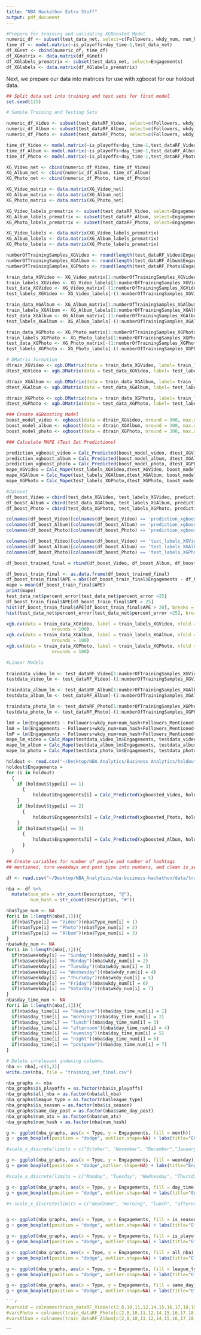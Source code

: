 ```yaml
---
title: "NBA Hackathon Extra Stuff"
output: pdf_document
---
```


```r

#Prepare for training and validating XGBoosted Model
numeric_df <- subset(test_data_net, select=c(Followers, wkdy_num, num_hash, Followers_Mentioned, Type_num,all_nba,predicted))
time_df <- model.matrix(~is_playoffs+day_time-1,test_data_net)
df_XGnet <- cbind(numeric_df, time_df)
df_XGmatrix <- data.matrix(df_XGnet)
df_XGlabels_prematrix <- subset(test_data_net, select=Engagements)
df_XGlabels <- data.matrix(df_XGlabels_prematrix)

```

Next, we prepare our data into matrices for use with xgboost for our holdout data.

```r
## Split data set into training and test sets for first model
set.seed(125) 

# Sample Training and Testing Sets

numeric_df_Video <- subset(test_dataRF_Video, select=c(Followers, wkdy_num, num_hash, Followers_Mentioned, Type_num,all_nba,league_type,month_int,predicted))
numeric_df_Album <- subset(test_dataRF_Album, select=c(Followers, wkdy_num, num_hash, Followers_Mentioned, Type_num,all_nba,league_type,month_int,predicted))
numeric_df_Photo <- subset(test_dataRF_Photo, select=c(Followers, wkdy_num, num_hash, Followers_Mentioned, Type_num,all_nba,league_type,month_int,predicted))

time_df_Video <- model.matrix(~is_playoffs+day_time-1,test_dataRF_Video)
time_df_Album <- model.matrix(~is_playoffs+day_time-1,test_dataRF_Album)
time_df_Photo <- model.matrix(~is_playoffs+day_time-1,test_dataRF_Photo)

XG_Video_net <- cbind(numeric_df_Video, time_df_Video)
XG_Album_net <- cbind(numeric_df_Album, time_df_Album)
XG_Photo_net <- cbind(numeric_df_Photo, time_df_Photo)

XG_Video_matrix <- data.matrix(XG_Video_net)
XG_Album_matrix <- data.matrix(XG_Album_net)
XG_Photo_matrix <- data.matrix(XG_Photo_net)

XG_Video_labels_prematrix <- subset(test_dataRF_Video, select=Engagements)
XG_Album_labels_prematrix <- subset(test_dataRF_Album, select=Engagements)
XG_Photo_labels_prematrix <- subset(test_dataRF_Photo, select=Engagements)

XG_Video_labels <- data.matrix(XG_Video_labels_prematrix)
XG_Album_labels <- data.matrix(XG_Album_labels_prematrix)
XG_Photo_labels <- data.matrix(XG_Photo_labels_prematrix)

numberOfTrainingSamples_XGVideo <- round(length(test_dataRF_Video$Engagements) * .80)
numberOfTrainingSamples_XGAlbum <- round(length(test_dataRF_Album$Engagements) * .80)
numberOfTrainingSamples_XGPhoto <- round(length(test_dataRF_Photo$Engagements) * .80)

train_data_XGVideo <- XG_Video_matrix[1:numberOfTrainingSamples_XGVideo,]
train_labels_XGVideo <- XG_Video_labels[1:numberOfTrainingSamples_XGVideo,]
test_data_XGVideo <- XG_Video_matrix[-(1:numberOfTrainingSamples_XGVideo),]
test_labels_XGVideo <- XG_Video_labels[-(1:numberOfTrainingSamples_XGVideo),]

train_data_XGAlbum <- XG_Album_matrix[1:numberOfTrainingSamples_XGAlbum,]
train_labels_XGAlbum <- XG_Album_labels[1:numberOfTrainingSamples_XGAlbum,]
test_data_XGAlbum <- XG_Album_matrix[-(1:numberOfTrainingSamples_XGAlbum),]
test_labels_XGAlbum <- XG_Album_labels[-(1:numberOfTrainingSamples_XGAlbum),]

train_data_XGPhoto <- XG_Photo_matrix[1:numberOfTrainingSamples_XGPhoto,]
train_labels_XGPhoto <- XG_Photo_labels[1:numberOfTrainingSamples_XGPhoto,]
test_data_XGPhoto <- XG_Photo_matrix[-(1:numberOfTrainingSamples_XGPhoto),]
test_labels_XGPhoto <- XG_Photo_labels[-(1:numberOfTrainingSamples_XGPhoto),]

# DMatrix formation
dtrain_XGVideo <- xgb.DMatrix(data = train_data_XGVideo, label= train_labels_XGVideo)
dtest_XGVideo <- xgb.DMatrix(data = test_data_XGVideo, label= test_labels_XGVideo)

dtrain_XGAlbum <- xgb.DMatrix(data = train_data_XGAlbum, label= train_labels_XGAlbum)
dtest_XGAlbum <- xgb.DMatrix(data = test_data_XGAlbum, label= test_labels_XGAlbum)

dtrain_XGPhoto <- xgb.DMatrix(data = train_data_XGPhoto, label= train_labels_XGPhoto)
dtest_XGPhoto <- xgb.DMatrix(data = test_data_XGPhoto, label= test_labels_XGPhoto)
```


```r
### Create XGBoosting Model
boost_model_video <- xgboost(data = dtrain_XGVideo, nround = 300, max.depth = 2, early_stopping_rounds = 2)
boost_model_album <- xgboost(data = dtrain_XGAlbum, nround = 300, max.depth = 2, early_stopping_rounds = 2)
boost_model_photo <- xgboost(data = dtrain_XGPhoto, nround = 300, max.depth = 2, early_stopping_rounds = 2)
```

```r
### Calculate MAPE (Test Set Predictions)

prediction_xgboost_video = Calc_Predicted(boost_model_video, dtest_XGVideo)
prediction_xgboost_album = Calc_Predicted(boost_model_album, dtest_XGAlbum)
prediction_xgboost_photo = Calc_Predicted(boost_model_photo, dtest_XGPhoto)
mape_XGVideo = Calc_Mape(test_labels_XGVideo,dtest_XGVideo, boost_model_video)
mape_XGAlbum = Calc_Mape(test_labels_XGAlbum,dtest_XGAlbum, boost_model_album)
mape_XGPhoto = Calc_Mape(test_labels_XGPhoto,dtest_XGPhoto, boost_model_photo)

#dataset
df_boost_Video = cbind(test_data_XGVideo, test_labels_XGVideo, prediction_xgboost_video)
df_boost_Album = cbind(test_data_XGAlbum, test_labels_XGAlbum, prediction_xgboost_album)
df_boost_Photo = cbind(test_data_XGPhoto, test_labels_XGPhoto, prediction_xgboost_photo)

colnames(df_boost_Video)[colnames(df_boost_Video) == 'prediction_xgboost_video'] <- 'predictions_XG'
colnames(df_boost_Album)[colnames(df_boost_Album) == 'prediction_xgboost_album'] <- 'predictions_XG'
colnames(df_boost_Photo)[colnames(df_boost_Photo) == 'prediction_xgboost_photo'] <- 'predictions_XG'

colnames(df_boost_Video)[colnames(df_boost_Video) == 'test_labels_XGVideo'] <- 'Engagements'
colnames(df_boost_Album)[colnames(df_boost_Album) == 'test_labels_XGAlbum'] <- 'Engagements'
colnames(df_boost_Photo)[colnames(df_boost_Photo) == 'test_labels_XGPhoto'] <- 'Engagements'

df_boost_trained_final = rbind(df_boost_Video, df_boost_Album, df_boost_Photo)

```


```r
df_boost_train_final <- as.data.frame(df_boost_trained_final)
df_boost_train_final$APE = abs((df_boost_train_final$Engagements - df_boost_train_final$predictions_XG)/df_boost_train_final$Engagements) * 100
mape = mean(df_boost_train_final$APE)
print(mape)
test_data_net$percent_error[test_data_net$percent_error >25]
df_boost_train_final$APE[df_boost_train_final$APE > 25]
hist(df_boost_train_final$APE[df_boost_train_final$APE > 20], breaks = 50)
hist(test_data_net$percent_error[test_data_net$percent_error >25], breaks=50, col = 'red')
```

```r

xgb.cv(data = train_data_XGVideo, label = train_labels_XGVideo, nfold = 5,
                 nrounds = 100)
xgb.cv(data = train_data_XGAlbum, label = train_labels_XGAlbum, nfold = 5,
                 nrounds = 100)
xgb.cv(data = train_data_XGPhoto, label = train_labels_XGPhoto, nfold = 5,
                 nrounds = 100)
```

```r
#Linear Models
  
traindata_video_lm <- test_dataRF_Video[1:numberOfTrainingSamples_XGVideo,]
testdata_video_lm <- test_dataRF_Video[-(1:numberOfTrainingSamples_XGVideo),]

traindata_album_lm <- test_dataRF_Album[1:numberOfTrainingSamples_XGAlbum,]
testdata_album_lm <- test_dataRF_Album[-(1:numberOfTrainingSamples_XGAlbum),]

traindata_photo_lm <- test_dataRF_Photo[1:numberOfTrainingSamples_XGPhoto,]
testdata_photo_lm <- test_dataRF_Photo[-(1:numberOfTrainingSamples_XGPhoto),]

lmV = lm(Engagements ~ Followers+wkdy_num+num_hash+Followers_Mentioned+all_nba+is_playoffs+day_time+league_type+month_int+predicted, data=traindata_video_lm)
lmA = lm(Engagements ~ Followers+wkdy_num+num_hash+Followers_Mentioned+all_nba+is_playoffs+day_time+league_type+month_int+predicted, data=traindata_album_lm)
lmP = lm(Engagements ~ Followers+wkdy_num+num_hash+Followers_Mentioned+all_nba+is_playoffs+day_time+league_type+month_int+predicted, data=traindata_photo_lm)
mape_lm_video = Calc_Mape(testdata_video_lm$Engagements, testdata_video_lm ,lmV)
mape_lm_album = Calc_Mape(testdata_album_lm$Engagements, testdata_album_lm ,lmA)
mape_lm_photo = Calc_Mape(testdata_photo_lm$Engagements, testdata_photo_lm ,lmP)

```

```r
holdout <- read.csv("~/Desktop/NBA Analytics/Business Analytics/holdout.csv")
holdout$Engagements = 
for (i in holdout)
  {
    if (holdout$type[i] == 1)
      {
          holdout$Engagements[i] = Calc_Predicted(xgboosted_Video, holdout)
    }
    if (holdout$type[i] == 2)
      {
          holdout$Engagements[i] = Calc_Predicted(xgboosted_Photo, holdout)
    }
    if (holdout$type[i] == 3)
      {
          holdout$Engagements[i] = Calc_Predicted(xgboosted_Album, holdout)
      }
  }


```

\textbf{Extra Variable Creation Script}

```r
## Create variables for number of people and number of hashtags
## mentioned, turn weekdays and post type into numbers, and clean is_season variable.

df <- read.csv("~/Desktop/NBA_Analytics/nba-business-hackathon/data/training_set_extended_5.csv")

nba <- df %>% 
  mutate(num_ats = str_count(Description, "@"),
         num_hash = str_count(Description, "#"))

nba$Type_num <- NA
for(i in 1:length(nba[,1])){
  if(nba$Type[i] == "Video")(nba$Type_num[i] = 1)
  if(nba$Type[i] == "Photo")(nba$Type_num[i] = 2)
  if(nba$Type[i] == "Album")(nba$Type_num[i] = 3)
}
nba$wkdy_num <- NA
for(i in 1:length(nba[,1])){
  if(nba$weekday[i] == "Sunday")(nba$wkdy_num[i] = 1)
  if(nba$weekday[i] == "Monday")(nba$wkdy_num[i] = 2)
  if(nba$weekday[i] == "Tuesday")(nba$wkdy_num[i] = 3)
  if(nba$weekday[i] == "Wednesday")(nba$wkdy_num[i] = 4)
  if(nba$weekday[i] == "Thursday")(nba$wkdy_num[i] = 5)
  if(nba$weekday[i] == "Friday")(nba$wkdy_num[i] = 6)
  if(nba$weekday[i] == "Saturday")(nba$wkdy_num[i] = 7)
}
nba$day_time_num <- NA
for(i in 1:length(nba[,1])){
  if(nba$day_time[i] == "deadzone")(nba$day_time_num[i] = 1)
  if(nba$day_time[i] == "morning")(nba$day_time_num[i] = 2)
  if(nba$day_time[i] == "lunch")(nba$day_time_num[i] = 3)
  if(nba$day_time[i] == "afternoon")(nba$day_time_num[i] = 4)
  if(nba$day_time[i] == "evening")(nba$day_time_num[i] = 5)
  if(nba$day_time[i] == "night")(nba$day_time_num[i] = 6)
  if(nba$day_time[i] == "postgame")(nba$day_time_num[i] = 7)
}

# Delete irrelevant indexing columns.
nba <- nba[,-c(1,2)]
write.csv(nba, file = "training_set_final.csv")

```

```r
nba_graphs <- nba
nba_graphs$is_playoffs = as.factor(nba$is_playoffs)
nba_graphs$all_nba = as.factor(nba$all_nba)
nba_graphs$league_type = as.factor(nba$league_type)
nba_graphs$is_season = as.factor(nba$is_season)
nba_graphs$same_day_post = as.factor(nba$same_day_post)
nba_graphs$num_ats = as.factor(nba$num_ats)
nba_graphs$num_hash = as.factor(nba$num_hash)

g <- ggplot(nba_graphs, aes(x = Type, y = Engagements, fill = month))
g + geom_boxplot(position = "dodge", outlier.shape=NA) + labs(title="Engagements by Month", x= "Month", y="Engagements") + theme_minimal()

#scale_x_discrete(limits = c("October", "November", "December","January", "February","March", "April","May","June","July","August","September"))

g <- ggplot(nba_graphs, aes(x = Type, y = Engagements, fill = weekday))
g + geom_boxplot(position = "dodge",outlier.shape=NA) + labs(title="Engagements by Day", x= "Weekday", y="Engagements") + theme_minimal()

#scale_x_discrete(limits = c("Monday", "Tuesday", "Wednesday", "Thursday","Friday", "Saturday","Sunday"))

g <- ggplot(nba_graphs, aes(x = Type, y = Engagements, fill = day_time))
g + geom_boxplot(position = "dodge", outlier.shape=NA) + labs(title="Engagements by Time of Day", x= "day_time", y="Engagements") + theme_minimal()

#+ scale_x_discrete(limits = c("deadzone", "morning", "lunch", "afternoon","evening", "night","postgame"))


g <- ggplot(nba_graphs, aes(x = Type, y = Engagements, fill = is_season))
g + geom_boxplot(position = "dodge", outlier.shape=NA) + labs(title="Effect of Being In Season on Engagements", x= "Season or Off-Season", y="Engagements") + theme_minimal()

g <- ggplot(nba_graphs, aes(x = Type, y = Engagements, fill = is_playoffs))
g + geom_boxplot(position = "dodge", outlier.shape=NA) + labs(title="Effect of Playoff Season on Engagements", x= "During Playoffs", y="Engagements") + theme_minimal()

g <- ggplot(nba_graphs, aes(x = Type, y = Engagements, fill = all_nba))
g + geom_boxplot(position = "dodge", outlier.shape=NA) + labs(title="Effect of Star Players on Engagements", x= "Type of Star Players", y="Engagements") + theme_minimal()

g <- ggplot(nba_graphs, aes(x = Type, y = Engagements, fill = league_type))
g + geom_boxplot(position = "dodge", outlier.shape=NA) + labs(title="Effect of NBA vs GLeague vs WNBA on Engagements", x= "Type of League", y="Engagements") + theme_minimal()

g <- ggplot(nba_graphs, aes(x = Type, y = Engagements, fill = same_day_post))
g + geom_boxplot(position = "dodge", outlier.shape=NA) + labs(title="Effect of Posting in the Same Time Period", x= "Same Time Period", y="Engagements") + theme_minimal()

```

```r
```r
#varsVid = colnames(train_dataRF_Video[c(2,8,10,11,12,14,15,16,17,18,19,20)])
#varsPhoto = colnames(train_dataRF_Photo[c(2,8,10,11,12,14,15,16,17,18,19,20)])
#varsAlbum = colnames(train_dataRF_Album[c(2,8,10,11,12,14,15,16,17,18,19,20)])
```

```